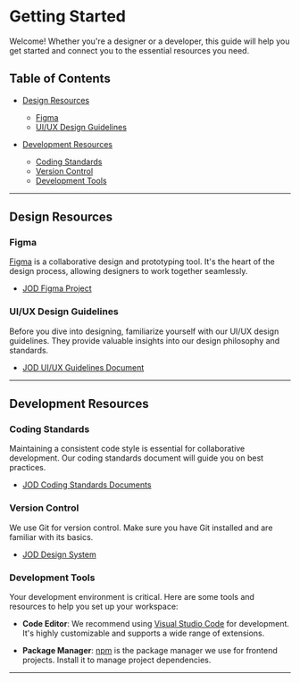 
<Meta title="Getting Started" />

# Getting Started

Welcome! Whether you're a designer or a developer, this guide will help you get started and connect you to the essential resources you need.

## Table of Contents

- [Design Resources](#design-resources)

  - [Figma](#figma)
  - [UI/UX Design Guidelines](#uiux-design-guidelines)

- [Development Resources](#development-resources)
  - [Coding Standards](#coding-standards)
  - [Version Control](#version-control)
  - [Development Tools](#development-tools)

---

## Design Resources

### Figma

[Figma](https://www.figma.com/) is a collaborative design and prototyping tool. It's the heart of the design process, allowing designers to work together seamlessly.

- [JOD Figma Project](https://www.figma.com/file/6M2LrpSCcB0thlFDaQAI2J/cx_jod_client)

### UI/UX Design Guidelines

Before you dive into designing, familiarize yourself with our UI/UX design guidelines. They provide valuable insights into our design philosophy and standards.

- [JOD UI/UX Guidelines Document](https://wiki.eduuni.fi/pages/viewpage.action?pageId=453758666)

---

## Development Resources

### Coding Standards

Maintaining a consistent code style is essential for collaborative development. Our coding standards document will guide you on best practices.

- [JOD Coding Standards Documents](https://wiki.eduuni.fi/pages/viewpage.action?pageId=462121183)

### Version Control

We use Git for version control. Make sure you have Git installed and are familiar with its basics.

- [JOD Design System](https://github.com/Opetushallitus/jod-design-system)

### Development Tools

Your development environment is critical. Here are some tools and resources to help you set up your workspace:

- **Code Editor**: We recommend using [Visual Studio Code](https://code.visualstudio.com/) for development. It's highly customizable and supports a wide range of extensions.

- **Package Manager**: [npm](https://www.npmjs.com/) is the package manager we use for frontend projects. Install it to manage project dependencies.

---
